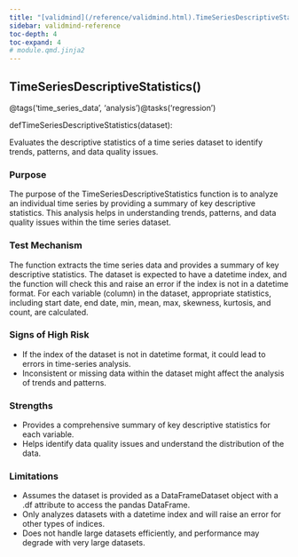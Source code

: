 ```yaml
---
title: "[validmind](/reference/validmind.html).TimeSeriesDescriptiveStatistics"
sidebar: validmind-reference
toc-depth: 4
toc-expand: 4
# module.qmd.jinja2
---
```


<!-- function.qmd.jinja2 -->

## TimeSeriesDescriptiveStatistics[()]{.muted}

<!-- signatures.jinja2 -->

::: {.signature}

<span class="decorators"><span class="decorator"><span class="n">@tags(<span class="s">'time_series_data'</span>, <span class="s">'analysis'</span>)</span></span><span class="decorator"><span class="n">@tasks(<span class="s">'regression'</span>)</span></span></span>

<span class="kw">def</span><span class="name">TimeSeriesDescriptiveStatistics</span>(<span class="param"><span class="n">dataset</span></span>):

:::

<!-- docstring.jinja2 -->

Evaluates the descriptive statistics of a time series dataset to identify trends, patterns, and data quality issues.

### Purpose

The purpose of the TimeSeriesDescriptiveStatistics function is to analyze an individual time series by providing a summary of key descriptive statistics. This analysis helps in understanding trends, patterns, and data quality issues within the time series dataset.

### Test Mechanism

The function extracts the time series data and provides a summary of key descriptive statistics. The dataset is expected to have a datetime index, and the function will check this and raise an error if the index is not in a datetime format. For each variable (column) in the dataset, appropriate statistics, including start date, end date, min, mean, max, skewness, kurtosis, and count, are calculated.

### Signs of High Risk

- If the index of the dataset is not in datetime format, it could lead to errors in time-series analysis.
- Inconsistent or missing data within the dataset might affect the analysis of trends and patterns.

### Strengths

- Provides a comprehensive summary of key descriptive statistics for each variable.
- Helps identify data quality issues and understand the distribution of the data.

### Limitations

- Assumes the dataset is provided as a DataFrameDataset object with a .df attribute to access the pandas DataFrame.
- Only analyzes datasets with a datetime index and will raise an error for other types of indices.
- Does not handle large datasets efficiently, and performance may degrade with very large datasets.
